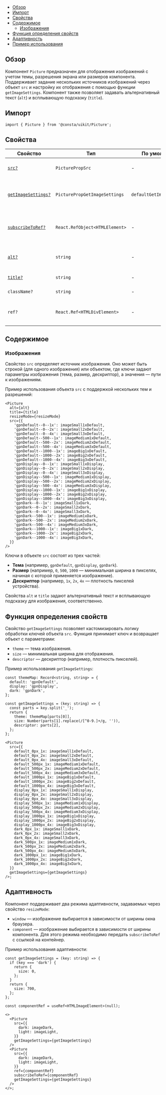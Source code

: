 
<MdxMenu>

- [Обзор](#обзор)
- [Импорт](#импорт)
- [Свойства](#свойства)
- [Содержимое](#содержимое)
  - [Изображения](#изображения)
- [Функция определения свойств](#функция-определения-свойств)
- [Адаптивность](#адаптивность)
- [Пример использования](#пример)

</MdxMenu>

## Обзор

Компонент `Picture` предназначен для отображения изображений с учетом темы, разрешения экрана или размеров компонента. Поддерживает задание нескольких источников изображений через объект `src` и настройку их отображения с помощью функции `getImageSettings`. Компонент также позволяет задавать альтернативный текст (`alt`) и всплывающую подсказку (`title`).

## Импорт

```tsx
import { Picture } from '@consta/uikit/Picture';
```

## Свойства

| Свойство                                            | Тип                            | По умолчанию              | Описание                                                   |
| --------------------------------------------------- | ------------------------------ | ------------------------- | ---------------------------------------------------------- |
| [`src?`](#изображения)                              | `PicturePropSrc`               | -                         | Изображение или объект с изображениями                     |
| [`getImageSettings?`](#функция-определения-свойств) | `PicturePropGetImageSettings`  | `defaultGetImageSettings` | Функция получения параметров отображения картинки          |
| [`subscribeToRef?`](#адаптивность)                  | `React.RefObject<HTMLElement>` | -                         | Контейнер, относительно которого просчитываем адаптивность |
| [`alt?`](#изображения)                              | `string`                       | -                         | Альтернативное текстовое описание изображения              |
| [`title?`](#изображения)                            | `string`                       | -                         | Отображаемая подсказка                                     |
| `className?`                                        | `string`                       | -                         | Дополнительный CSS-класс                                   |
| `ref?`                                              | `React.Ref<HTMLDivElement>`    | -                         | Ссылка на корневой DOM-элемент этого компонента            |

## Содержимое

### Изображения

Свойство `src` определяет источник изображения. Оно может быть строкой (для одного изображения) или объектом, где ключи задают параметры изображения (тема, размер, дескриптор), а значения — пути к изображениям.

Пример использования объекта `src` с поддержкой нескольких тем и разрешений:

<MdxTabs>

<PictureExample />

```tsx
<Picture
  alt={alt}
  title={title}
  resizeMode={resizeMode}
  src={{
    'gpnDefault--0--1x': imageSmall1xDefault,
    'gpnDefault--0--2x': imageSmall2xDefault,
    'gpnDefault--0--4x': imageSmall3xDefault,
    'gpnDefault--500--1x': imageMedium1xDefault,
    'gpnDefault--500--2x': imageMedium2xDefault,
    'gpnDefault--500--4x': imageMedium3xDefault,
    'gpnDefault--1000--1x': imageBig1xDefault,
    'gpnDefault--1000--2x': imageBig2xDefault,
    'gpnDefault--1000--4x': imageBig3xDefault,
    'gpnDisplay--0--1x': imageSmall1xDisplay,
    'gpnDisplay--0--2x': imageSmall2xDisplay,
    'gpnDisplay--0--4x': imageSmall3xDisplay,
    'gpnDisplay--500--1x': imageMedium1xDisplay,
    'gpnDisplay--500--2x': imageMedium2xDisplay,
    'gpnDisplay--500--4x': imageMedium3xDisplay,
    'gpnDisplay--1000--1x': imageBig1xDisplay,
    'gpnDisplay--1000--2x': imageBig2xDisplay,
    'gpnDisplay--1000--4x': imageBig3xDisplay,
    'gpnDark--0--1x': imageSmall1xDark,
    'gpnDark--0--2x': imageSmall2xDark,
    'gpnDark--0--4x': imageSmall3xDark,
    'gpnDark--500--1x': imageMedium1xDark,
    'gpnDark--500--2x': imageMedium2xDark,
    'gpnDark--500--4x': imageMedium3xDark,
    'gpnDark--1000--1x': imageBig1xDark,
    'gpnDark--1000--2x': imageBig2xDark,
    'gpnDark--1000--4x': imageBig3xDark,
  }}
/>
```

</MdxTabs>

Ключи в объекте `src` состоят из трех частей:

- **Тема** (например, `gpnDefault`, `gpnDisplay`, `gpnDark`).
- **Размер** (например, `0`, `500`, `1000` — минимальная ширина в пикселях, начиная с которой применяется изображение).
- **Дескриптор** (например, `1x`, `2x`, `4x` — плотность пикселей устройства).

Свойства `alt` и `title` задают альтернативный текст и всплывающую подсказку для изображения, соответственно.

## Функция определения свойств

Свойство `getImageSettings` позволяет кастомизировать логику обработки ключей объекта `src`. Функция принимает ключ и возвращает объект с параметрами:

- `theme` — тема изображения.
- `size` — минимальная ширина для отображения.
- `descriptor` — дескриптор (например, плотность пикселей).

Пример использования `getImageSettings`:

<MdxTabs>

<PictureExampleGetImageSettings />

```tsx
const themeMap: Record<string, string> = {
  default: 'gpnDefault',
  display: 'gpnDisplay',
  dark: 'gpnDark',
};

const getImageSettings = (key: string) => {
  const parts = key.split('_');
  return {
    theme: themeMap[parts[0]],
    size: Number(parts[1].replace(/[^0-9.]+/g, '')),
    descriptor: parts[2],
  };
};

<Picture
  src={{
    default_0px_1x: imageSmall1xDefault,
    default_0px_2x: imageSmall2xDefault,
    default_0px_4x: imageSmall3xDefault,
    default_500px_1x: imageMedium1xDefault,
    default_500px_2x: imageMedium2xDefault,
    default_500px_4x: imageMedium3xDefault,
    default_1000px_1x: imageBig1xDefault,
    default_1000px_2x: imageBig2xDefault,
    default_1000px_4x: imageBig3xDefault,
    display_0px_1x: imageSmall1xDisplay,
    display_0px_2x: imageSmall2xDisplay,
    display_0px_4x: imageSmall3xDisplay,
    display_500px_1x: imageMedium1xDisplay,
    display_500px_2x: imageMedium2xDisplay,
    display_500px_4x: imageMedium3xDisplay,
    display_1000px_1x: imageBig1xDisplay,
    display_1000px_2x: imageBig2xDisplay,
    display_1000px_4x: imageBig3xDisplay,
    dark_0px_1x: imageSmall1xDark,
    dark_0px_2x: imageSmall2xDark,
    dark_0px_4x: imageSmall3xDark,
    dark_500px_1x: imageMedium1xDark,
    dark_500px_2x: imageMedium2xDark,
    dark_500px_4x: imageMedium3xDark,
    dark_1000px_1x: imageBig1xDark,
    dark_1000px_2x: imageBig2xDark,
    dark_1000px_4x: imageBig3xDark,
  }}
  getImageSettings={getImageSettings}
/>;
```

</MdxTabs>

## Адаптивность

Компонент поддерживает два режима адаптивности, задаваемых через свойство `resizeMode`:

- `window` — изображение выбирается в зависимости от ширины окна браузера.
- `component` — изображение выбирается в зависимости от ширины компонента. Для этого режима необходимо передать `subscribeToRef` с ссылкой на контейнер.

Пример использования адаптивности:

<MdxTabs>

<PictureExampleResizeMode />

```tsx
const getImageSettings = (key: string) => {
  if (key === 'dark') {
    return {
      size: 0,
    };
  }
  return {
    size: 700,
  };
};

const componentRef = useRef<HTMLImageElement>(null);

<>
  <Picture
    src={{
      dark: imageDark,
      light: imageLight,
    }}
    getImageSettings={getImageSettings}
  />
  <Picture
    src={{
      dark: imageDark,
      light: imageLight,
    }}
    ref={componentRef}
    subscribeToRef={componentRef}
    getImageSettings={getImageSettings}
  />
</>;
```

</MdxTabs>
